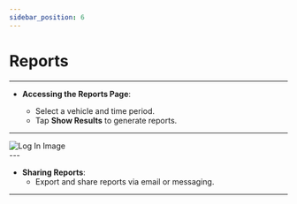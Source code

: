 ```yaml
---
sidebar_position: 6
---
```


# Reports

---

- **Accessing the Reports Page**:

  - Select a vehicle and time period.
  - Tap **Show Results** to generate reports.

---

<div
  style={{
    display: 'flex',
    justifyContent: 'center',
    alignItems: 'center',
    height: '500px',
  }}
>
  <img
    src="/assets/guide-images/Reports.png"
    alt="Log In Image"
    style={{
      width: '250px',
      border: '1px solid #ccc',
      borderRadius: '8px',
      boxShadow: '0 4px 6px rgba(0, 0, 0, 0.1)',
    }}
  />
</div>
---

- **Sharing Reports**:
  - Export and share reports via email or messaging.

---
